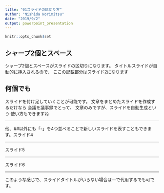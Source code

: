 ```yaml
---
title: "01スライドの区切り方"
author: "Nishida Norimitsu"
date: "2019/9/2"
output: powerpoint_presentation
---
```


```r
knitr::opts_chunk$set 
```


<!-- なお、Rmdファイルでのコメントアウトは、この列にもあるように、<!--ではじまり、右の記号で終わります -->

## シャープ2個とスペース

シャープ2個とスペースがスライドの区切りになります。
タイトルスライドが自動的に挿入されるので、
ここの記載部分はスライド2になります

## 何個でも

スライドを付け足していくことが可能です。
文章をまとめたスライドを作成するだけなら
会議を議事録でとって、
文章のみですが、スライドを自動生成という
使い方もできますね

-----

他、##以外にも「-」を4つ並べることで新しいスライドを表すこともできます。スライド4

----

スライド5

----

スライド6

----

このような感じで、スライドタイトルがいらない場合は―で代用するでも可です。


<!-- 上記がどういう出来上がりになるかイメージできていますか？ある程度どういう出力結果になるかをイメージしたうえでスクリプトを実行する癖がつくと、感覚的にですが、上達が速い気がするのでおすすめです。 -->